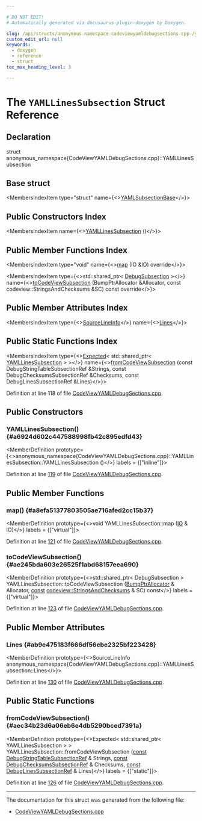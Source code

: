 ```yaml
---

# DO NOT EDIT!
# Automatically generated via docusaurus-plugin-doxygen by Doxygen.

slug: /api/structs/anonymous-namespace-codeviewyamldebugsections-cpp-/yamllinessubsection
custom_edit_url: null
keywords:
  - doxygen
  - reference
  - struct
toc_max_heading_level: 3

---
```





# The `YAMLLinesSubsection` Struct Reference

<DoxygenPage pluginConfig={pluginConfig}>



## Declaration

<CodeBlock>struct anonymous_namespace{CodeViewYAMLDebugSections.cpp}::YAMLLinesSubsection</CodeBlock>

## Base struct

<MembersIndex>

<MembersIndexItem
  type="struct"
  name={<><a href="/docs/api/structs/llvm/codeviewyaml/detail/yamlsubsectionbase">YAMLSubsectionBase</a></>}>
</MembersIndexItem>

</MembersIndex>

## Public Constructors Index

<MembersIndex>

<MembersIndexItem
  name={<><a href="#a6924d602c447588998fb42c895edfd43">YAMLLinesSubsection</a> ()</>}>
</MembersIndexItem>

</MembersIndex>

## Public Member Functions Index

<MembersIndex>

<MembersIndexItem
  type="void"
  name={<><a href="#a8efa51377803505ae716afed2cc15b37">map</a> (IO &amp;IO) override</>}>
</MembersIndexItem>

<MembersIndexItem
  type={<>std::shared&#95;ptr&lt; <a href="/docs/api/classes/llvm/codeview/debugsubsection">DebugSubsection</a> &gt;</>}
  name={<><a href="#ae245bda603e26525f1abd68157eea690">toCodeViewSubsection</a> (BumpPtrAllocator &amp;Allocator, const codeview::StringsAndChecksums &amp;SC) const override</>}>
</MembersIndexItem>

</MembersIndex>

## Public Member Attributes Index

<MembersIndex>

<MembersIndexItem
  type={<><a href="/docs/api/structs/llvm/codeviewyaml/sourcelineinfo">SourceLineInfo</a></>}
  name={<><a href="#ab9e475183f666df56ebe2325bf223428">Lines</a></>}>
</MembersIndexItem>

</MembersIndex>

## Public Static Functions Index

<MembersIndex>

<MembersIndexItem
  type={<><a href="/docs/api/classes/llvm/expected">Expected</a>&lt; std::shared&#95;ptr&lt; <a href="/docs/api/structs/anonymous-namespace-codeviewyamldebugsections-cpp-/yamllinessubsection">YAMLLinesSubsection</a> &gt; &gt;</>}
  name={<><a href="#aec34b23d6a06eb6e4db5290bced7391a">fromCodeViewSubsection</a> (const DebugStringTableSubsectionRef &amp;Strings, const DebugChecksumsSubsectionRef &amp;Checksums, const DebugLinesSubsectionRef &amp;Lines)</>}>
</MembersIndexItem>

</MembersIndex>


Definition at line 118 of file <a href="/docs/api/files/lib/lib/objectyaml/codeviewyamldebugsections-cpp">CodeViewYAMLDebugSections.cpp</a>.

<SectionDefinition>

## Public Constructors

### YAMLLinesSubsection() {#a6924d602c447588998fb42c895edfd43}

<MemberDefinition
  prototype={<>anonymous&#95;namespace&#123;CodeViewYAMLDebugSections.cpp&#125;::YAMLLinesSubsection::YAMLLinesSubsection ()</>}
  labels = {["inline"]}>

Definition at line <a href="/docs/api/files/lib/lib/objectyaml/codeviewyamldebugsections-cpp/#l00119">119</a> of file <a href="/docs/api/files/lib/lib/objectyaml/codeviewyamldebugsections-cpp">CodeViewYAMLDebugSections.cpp</a>.
</MemberDefinition>

</SectionDefinition>

<SectionDefinition>

## Public Member Functions

### map() {#a8efa51377803505ae716afed2cc15b37}

<MemberDefinition
  prototype={<>void YAMLLinesSubsection::map (<a href="/docs/api/classes/llvm/yaml/io">IO</a> &amp; IO)</>}
  labels = {["virtual"]}>

Definition at line <a href="/docs/api/files/lib/lib/objectyaml/codeviewyamldebugsections-cpp/#l00121">121</a> of file <a href="/docs/api/files/lib/lib/objectyaml/codeviewyamldebugsections-cpp">CodeViewYAMLDebugSections.cpp</a>.
</MemberDefinition>

### toCodeViewSubsection() {#ae245bda603e26525f1abd68157eea690}

<MemberDefinition
  prototype={<>std::shared&#95;ptr&lt; DebugSubsection &gt; YAMLLinesSubsection::toCodeViewSubsection (<a href="/docs/api/namespaces/llvm/#a8e612822d4ba7bb36c9c79582a567108">BumpPtrAllocator</a> &amp; Allocator, <a href="/docs/api/files/lib/lib/target/lib/target/aarch64/aarch64promoteconstant-cpp/#a90f8350fecae261c25be85d38b451bff">const</a> <a href="/docs/api/classes/llvm/codeview/stringsandchecksums">codeview::StringsAndChecksums</a> &amp; SC) const</>}
  labels = {["virtual"]}>

Definition at line <a href="/docs/api/files/lib/lib/objectyaml/codeviewyamldebugsections-cpp/#l00123">123</a> of file <a href="/docs/api/files/lib/lib/objectyaml/codeviewyamldebugsections-cpp">CodeViewYAMLDebugSections.cpp</a>.
</MemberDefinition>

</SectionDefinition>

<SectionDefinition>

## Public Member Attributes

### Lines {#ab9e475183f666df56ebe2325bf223428}

<MemberDefinition
  prototype={<>SourceLineInfo anonymous&#95;namespace&#123;CodeViewYAMLDebugSections.cpp&#125;::YAMLLinesSubsection::Lines</>}>

Definition at line <a href="/docs/api/files/lib/lib/objectyaml/codeviewyamldebugsections-cpp/#l00130">130</a> of file <a href="/docs/api/files/lib/lib/objectyaml/codeviewyamldebugsections-cpp">CodeViewYAMLDebugSections.cpp</a>.
</MemberDefinition>

</SectionDefinition>

<SectionDefinition>

## Public Static Functions

### fromCodeViewSubsection() {#aec34b23d6a06eb6e4db5290bced7391a}

<MemberDefinition
  prototype={<>Expected&lt; std::shared&#95;ptr&lt; YAMLLinesSubsection &gt; &gt; YAMLLinesSubsection::fromCodeViewSubsection (<a href="/docs/api/files/lib/lib/target/lib/target/aarch64/aarch64promoteconstant-cpp/#a90f8350fecae261c25be85d38b451bff">const</a> <a href="/docs/api/classes/llvm/codeview/debugstringtablesubsectionref">DebugStringTableSubsectionRef</a> &amp; Strings, <a href="/docs/api/files/lib/lib/target/lib/target/aarch64/aarch64promoteconstant-cpp/#a90f8350fecae261c25be85d38b451bff">const</a> <a href="/docs/api/classes/llvm/codeview/debugchecksumssubsectionref">DebugChecksumsSubsectionRef</a> &amp; Checksums, <a href="/docs/api/files/lib/lib/target/lib/target/aarch64/aarch64promoteconstant-cpp/#a90f8350fecae261c25be85d38b451bff">const</a> <a href="/docs/api/classes/llvm/codeview/debuglinessubsectionref">DebugLinesSubsectionRef</a> &amp; Lines)</>}
  labels = {["static"]}>

Definition at line <a href="/docs/api/files/lib/lib/objectyaml/codeviewyamldebugsections-cpp/#l00126">126</a> of file <a href="/docs/api/files/lib/lib/objectyaml/codeviewyamldebugsections-cpp">CodeViewYAMLDebugSections.cpp</a>.
</MemberDefinition>

</SectionDefinition>

<hr/>

The documentation for this struct was generated from the following file:

<ul>
<li><a href="/docs/api/files/lib/lib/objectyaml/codeviewyamldebugsections-cpp">CodeViewYAMLDebugSections.cpp</a></li>
</ul>

</DoxygenPage>
